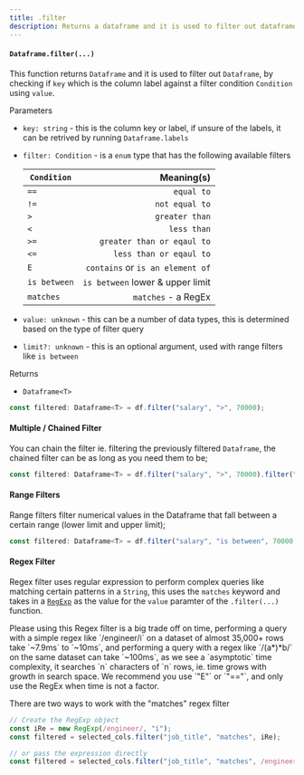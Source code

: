 ```yaml
---
title: .filter
description: Returns a dataframe and it is used to filter out dataframe, by checking the key which is the column label against a filter keyword by a value.
---
```



#### `Dataframe.filter(...)`

This function returns `Dataframe` and it is used to filter out `Dataframe`, by checking if `key` which is the column label against a filter condition `Condition` using `value`.

Parameters

- `key: string` - this is the column key or label, if unsure of the labels, it can be retrived by running `Dataframe.labels`
- `filter: Condition` - is a `enum` type that has the following available filters

  | `Condition`  |                       Meaning(s) |
  | ------------ | -------------------------------: |
  | `==`         |                       `equal to` |
  | `!=`         |                   `not equal to` |
  | `>`          |                   `greater than` |
  | `<`          |                      `less than` |
  | `>=`         |       `greater than or eqaul to` |
  | `<=`         |          `less than or eqaul to` |
  | `E`          | `contains` or `is an element of` |
  | `is between` | `is between` lower & upper limit |
  | `matches`    |              `matches` - a RegEx |

- `value: unknown` - this can be a number of data types, this is determined based on the type of filter query
- `limit?: unknown` - this is an optional argument, used with range filters like `is between`

Returns

- `Dataframe<T>`

```typescript
const filtered: Dataframe<T> = df.filter("salary", ">", 70000);
```

#### Multiple / Chained Filter

You can chain the filter ie. filtering the previously filtered `Dataframe`, the chained filter can be as long as you need them to be;

```typescript
const filtered: Dataframe<T> = df.filter("salary", ">", 70000).filter("work_year", "==", 2020);
```

#### Range Filters

Range filters filter numerical values in the Dataframe that fall between a certain range (lower limit and upper limit);

```typescript
const filtered: Dataframe<T> = df.filter("salary", "is between", 70000, 100000);
```

#### Regex Filter

Regex filter uses regular expression to perform complex queries like matching certain patterns in a `String`, this uses the `matches` keyword and takes in a [`RegExp`](https://developer.mozilla.org/en-US/docs/Web/JavaScript/Reference/Global_Objects/RegExp) as the value for the `value` paramter of the `.filter(...)` function.

<Callout type="warning">
  Please using this Regex filter is a big trade off on time, performing a query with a simple regex like `/engineer/i`
  on a dataset of almost 35,000+ rows take `~7.9ms` to `~10ms`, and performing a query with a regex like `/(a*)*b/` on
  the same dataset can take `~100ms`, as we see a `asymptotic` time complexity, it searches `n` characters of `n` rows,
  ie. time grows with growth in search space. We recommend you use `"E"` or `"=="`, and only use the RegEx when time is
  not a factor.
</Callout>

There are two ways to work with the "matches" regex filter

```typescript
// Create the RegExp object
const iRe = new RegExp(/engineer/, "i");
const filtered = selected_cols.filter("job_title", "matches", iRe);

// or pass the expression directly
const filtered = selected_cols.filter("job_title", "matches", /engineer/i);
```

